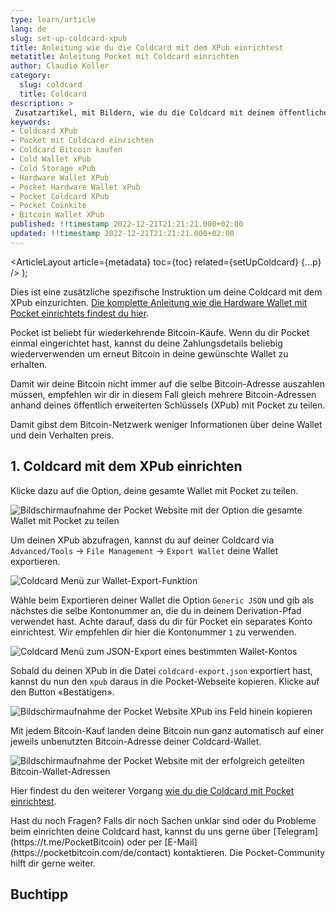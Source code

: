 ```yaml
---
type: learn/article
lang: de
slug: set-up-coldcard-xpub
title: Anleitung wie du die Coldcard mit dem XPub einrichtest
metatitle: Anleitung Pocket mit Coldcard einrichten
author: Claudio Koller
category:
  slug: coldcard
  title: Coldcard
description: >
 Zusatzartikel, mit Bildern, wie du die Coldcard mit deinem öffentlichen erweiterten Schlüssel (XPub) mit Pocket einrichtest.
keywords:
- Coldcard XPub
- Pocket mit Coldcard einrichten
- Coldcard Bitcoin kaufen
- Cold Wallet xPub
- Cold Storage xPub
- Hardware Wallet XPub
- Pocket Hardware Wallet xPub
- Pocket Coldcard XPub
- Pocket Coinkite
- Bitcoin Wallet XPub
published: !!timestamp 2022-12-21T21:21:21.000+02:00
updated: !!timestamp 2022-12-21T21:21:21.000+02:00
---
```



  <ArticleLayout
    article={metadata}
    toc={toc}
    related={setUpColdcard}
    {...p}
  />
);

Dies ist eine zusätzliche spezifische Instruktion um deine Coldcard mit dem XPub einzurichten. [Die komplette Anleitung wie die Hardware Wallet mit Pocket einrichtets findest du hier](https://pocketbitcoin.com/de/learn/coldcard/set-up-coldcard).

Pocket ist beliebt für wiederkehrende Bitcoin-Käufe. Wenn du dir Pocket einmal eingerichtet hast, kannst du deine Zahlungsdetails beliebig wiederverwenden um erneut Bitcoin in deine gewünschte Wallet zu erhalten.

Damit wir deine Bitcoin nicht immer auf die selbe Bitcoin-Adresse auszahlen müssen, empfehlen wir dir in diesem Fall gleich mehrere Bitcoin-Adressen anhand deines öffentlich erweiterten Schlüssels (XPub) mit Pocket zu teilen.

<Callout icon = "💡">
 Damit gibst dem Bitcoin-Netzwerk weniger Informationen über deine Wallet und dein Verhalten preis.
</Callout>

## 1. Coldcard mit dem XPub einrichten

Klicke dazu auf die Option, deine gesamte Wallet mit Pocket zu teilen.

![Bildschirmaufnahme der Pocket Website mit der Option die gesamte Wallet mit Pocket zu teilen](https://cdn.pocketbitcoin.com/DAFKXQ29Ip8/89429bfb-c5bb-4688-93ae-a1b3fb5e7da2.png?width=1024&height=576&placeholder=data:image/png;base64,iVBORw0KGgoAAAANSUhEUgAAAAQAAAADCAIAAAA7ljmRAAAACXBIWXMAAA7EAAAOxAGVKw4bAAAAMElEQVQImWNwY8jqrZg4rWFaEUM4QwhDx8m9F3/+/9/OUMnAzVAZy9CQw9AUxpAIADU4DuxvUIPOAAAAAElFTkSuQmCC)

Um deinen XPub abzufragen, kannst du auf deiner Coldcard via `Advanced/Tools` -> `File Management` -> `Export Wallet` deine Wallet exportieren.

![Coldcard Menü zur Wallet-Export-Funktion](https://cdn.pocketbitcoin.com/DAFKXQ29Ip8/aed36797-899a-4810-b8e0-38cd2335f90c.png?width=1024&height=576&placeholder=data:image/png;base64,iVBORw0KGgoAAAANSUhEUgAAAAQAAAADCAIAAAA7ljmRAAAACXBIWXMAAA7EAAAOxAGVKw4bAAAALklEQVQImWO4kHP/SOb+UwU7/s96zGAr6CPBICnOIOIt78bwf8X//7P/g8iT/wF18BTI/XP7QwAAAABJRU5ErkJggg==)

Wähle beim Exportieren deiner Wallet die Option `Generic JSON` und gib als nächstes die selbe Kontonummer an, die du in deinem Derivation-Pfad verwendet hast. Achte darauf, dass du dir für Pocket ein separates Konto einrichtest. Wir empfehlen dir hier die Kontonummer `1` zu verwenden.

![Coldcard Menü zum JSON-Export eines bestimmten Wallet-Kontos](https://cdn.pocketbitcoin.com/DAFKXQ29Ip8/2a609265-5e99-4c69-a891-96902e8fc09d.png?width=1024&height=576&placeholder=data:image/png;base64,iVBORw0KGgoAAAANSUhEUgAAAAQAAAADCAIAAAA7ljmRAAAACXBIWXMAAA7EAAAOxAGVKw4bAAAAMklEQVQImQEnANj/ANZz57litsJor/+U3ABIG1cZABoXABRNIUYA/6f//53//6v//8j/dG4UxShHWjMAAAAASUVORK5CYII=)

Sobald du deinen XPub in die Datei `coldcard-export.json` exportiert hast, kannst du nun den `xpub` daraus in die Pocket-Webseite kopieren. Klicke auf den Button «Bestätigen».

![Bildschirmaufnahme der Pocket Website XPub ins Feld hinein kopieren](https://cdn.pocketbitcoin.com/DAFKXQ29Ip8/2bb879c8-e29d-4ee0-a501-94b798d2ce9b.png?width=1024&height=576&placeholder=data:image/png;base64,iVBORw0KGgoAAAANSUhEUgAAAAQAAAADCAIAAAA7ljmRAAAACXBIWXMAAA7EAAAOxAGVKw4bAAAAL0lEQVQImWNwZcjqLO7uq+gvZAhlCGFoe/Hy8bf/f5sYShi4GSrDGKpTGWpCGRIANeAO8+vprnsAAAAASUVORK5CYII=)

Mit jedem Bitcoin-Kauf landen deine Bitcoin nun ganz automatisch auf einer jeweils unbenutzten Bitcoin-Adresse deiner Coldcard-Wallet.

![Bildschirmaufnahme der Pocket Website mit der erfolgreich geteilten Bitcoin-Wallet-Adressen](https://cdn.pocketbitcoin.com/DAFKXQ29Ip8/0e5c6cc6-a244-45e1-bd5d-42c009d6d6af.png?width=1024&height=576&placeholder=data:image/png;base64,iVBORw0KGgoAAAANSUhEUgAAAAQAAAADCAIAAAA7ljmRAAAACXBIWXMAAA7EAAAOxAGVKw4bAAAAMElEQVQImWPwZMid17lw+aSVFQwxDDEMfftWXPr77/8UhhYGbobKMIaaXIbWaIYUAESgD3CsAxmWAAAAAElFTkSuQmCC)

Hier findest du den weiterer Vorgang [wie du die Coldcard mit Pocket einrichtest](https://pocketbitcoin.com/de/learn/coldcard/set-up-coldcard).

<Callout icon = "❓">
 Hast du noch Fragen? Falls dir noch Sachen unklar sind oder du Probleme beim einrichten deine Coldcard hast, kannst du uns gerne über [Telegram](https://t.me/PocketBitcoin) oder per [E-Mail](https://pocketbitcoin.com/de/contact) kontaktieren. Die Pocket-Community hilft dir gerne weiter.
</Callout>

## Buchtipp

<Books>
  <Book book={bitcoinsVerwahrenUndVererben} />
</Books>